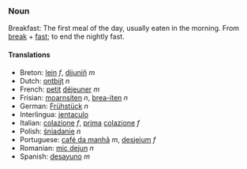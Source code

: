 
===Noun===
Breakfast: The first meal of the day, usually eaten in the morning.  From [[break]] + [[fast]]; to end the nightly fast.

====Translations====
*Breton: [[lein]] ''f'', [[dijuniñ]] ''m''
*Dutch: [[ontbijt]] ''n''
*French: [[petit]] [[déjeuner]] ''m''
*Frisian: [[moarnsiten]] ''n'', [[brea-iten]] ''n''
*German: [[Frühstück]] ''n''
*Interlingua: [[jentaculo]]
*Italian: [[colazione]] ''f'', [[prima]] [[colazione]] ''f''
*Polish: [[śniadanie]] ''n''
*Portuguese: [[café da manhã]] ''m'', [[desjejum]] ''f''
*Romanian: [[mic dejun]] ''n''
*Spanish: [[desayuno]] ''m''